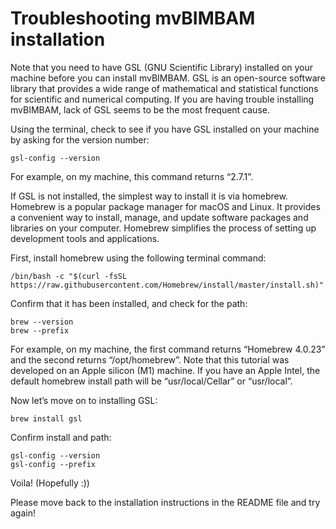 # Troubleshooting mvBIMBAM installation

Note that you need to have GSL (GNU Scientific Library) installed on your machine before you can install mvBIMBAM. GSL is an open-source software library that provides a wide range of mathematical and statistical functions for scientific and numerical computing. If you are having trouble installing mvBIMBAM, lack of GSL seems to be the most frequent cause. 

Using the terminal, check to see if you have GSL installed on your machine by asking for the version number: 

```
gsl-config --version
```

For example, on my machine, this command returns "2.7.1". 

If GSL is not installed, the simplest way to install it is via homebrew. Homebrew is a popular package manager for macOS and Linux. It provides a convenient way to install, manage, and update software packages and libraries on your computer. Homebrew simplifies the process of setting up development tools and applications.

First, install homebrew using the following terminal command:  

```
/bin/bash -c "$(curl -fsSL https://raw.githubusercontent.com/Homebrew/install/master/install.sh)"
```

Confirm that it has been installed, and check for the path: 

```
brew --version
brew --prefix
```

For example, on my machine, the first command returns "Homebrew 4.0.23" and the second returns "/opt/homebrew". Note that this tutorial was developed on an Apple silicon (M1) machine. If you have an Apple Intel, the default homebrew install path will be "usr/local/Cellar" or "usr/local".

Now let's move on to installing GSL: 

```
brew install gsl
```

Confirm install and path: 

```
gsl-config --version 
gsl-config --prefix
```

Voila! (Hopefully :))

Please move back to the installation instructions in the README file and try again! 
